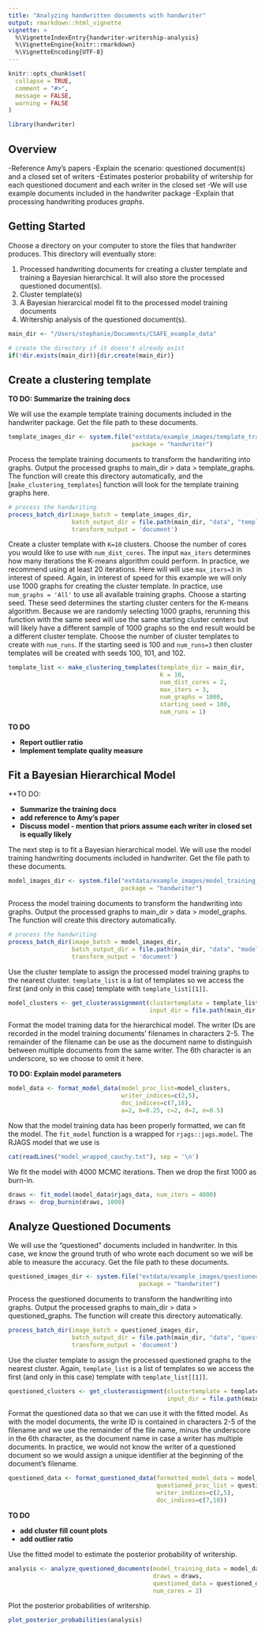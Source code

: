 ```yaml
---
title: "Analyzing handwritten documents with handwriter"
output: rmarkdown::html_vignette
vignette: >
  %\VignetteIndexEntry{handwriter-writership-analysis}
  %\VignetteEngine{knitr::rmarkdown}
  %\VignetteEncoding{UTF-8}
---
```


```r
knitr::opts_chunk$set(
  collapse = TRUE,
  comment = "#>",
  message = FALSE,
  warning = FALSE
)
```

```r
library(handwriter)
```

## Overview

-Reference Amy's papers 
-Explain the scenario: questioned document(s) and a closed set of writers
-Estimates posterior probability of writership for each questioned document and each writer in the closed set
-We will use example documents included in the handwriter package
-Explain that processing handwriting produces *graphs*.

## Getting Started
Choose a directory on your computer to store the files that handwriter produces. This directory will eventually store:

1. Processed handwriting documents for creating a cluster template and training a Bayesian hierarchical. It will also store the processed questioned document(s).
2. Cluster template(s)
3. A Bayesian hierarcical model fit to the processed model training documents
4. Writership analysis of the questioned document(s).

```r
main_dir <- "/Users/stephanie/Documents/CSAFE_example_data"

# create the directory if it doesn't already exist
if(!dir.exists(main_dir)){dir.create(main_dir)}
```

## Create a clustering template
**TO DO: Summarize the training docs**

We will use the example template training documents included in the handwriter package. Get the file path to these documents.
```r
template_images_dir <- system.file("extdata/example_images/template_training_images", 
                                   package = "handwriter")
```

Process the template training documents to transform the handwriting into graphs. Output the processed graphs to main_dir > data > template_graphs. The function will create this directory automatically, and the [`make_clustering_templates`] function will look for the template training graphs here. 
```r
# process the handwriting
process_batch_dir(image_batch = template_images_dir,
                  batch_output_dir = file.path(main_dir, "data", "template_graphs"),
                  transform_output = 'document')
```

Create a cluster template with `K=10` clusters. Choose the number of cores you would like to use with `num_dist_cores`. The input `max_iters` determines how many iterations the K-means algorithm could perform. In practice, we recommend using at least 20 iterations. Here will will use `max_iters=3` in interest of speed. Again, in interest of speed for this example we will only use 1000 graphs for creating the cluster template. In practice, use `num_graphs = 'All'` to use all available training graphs. Choose a starting seed. These seed determines the starting cluster centers for the K-means algorithm. Because we are randomly selecting 1000 graphs, rerunning this function with the same seed will use the same starting cluster centers but will likely have a different sample of 1000 graphs so the end result would be a different cluster template. Choose the number of cluster templates to create with `num_runs`. If the starting seed is 100 and `num_runs=3` then cluster templates will be created with seeds 100, 101, and 102. 
```r
template_list <- make_clustering_templates(template_dir = main_dir,
                                           K = 10,
                                           num_dist_cores = 2,
                                           max_iters = 3,
                                           num_graphs = 1000,
                                           starting_seed = 100,
                                           num_runs = 1)
```

**TO DO**

- **Report outlier ratio**
- **Implement template quality measure**

## Fit a Bayesian Hierarchical Model
**TO DO: 

- **Summarize the training docs**
- **add reference to Amy's paper**
- **Discuss model - mention that priors assume each writer in closed set is equally likely**

The next step is to fit a Bayesian hierarchical model. We will use the model training handwriting documents included in handwriter. Get the file path to these documents.
```r
model_images_dir <- system.file("extdata/example_images/model_training_images", 
                                package = "handwriter")
```

Process the model training documents to transform the handwriting into graphs. Output the processed graphs to main_dir > data > model_graphs. The function will create this directory automatically.
```r
# process the handwriting
process_batch_dir(image_batch = model_images_dir,
                  batch_output_dir = file.path(main_dir, "data", "model_graphs"),
                  transform_output = 'document')
```
  
Use the cluster template to assign the processed model training graphs to the nearest cluster. `template_list` is a list of templates so we access the first (and only in this case) template with `template_list[[1]]`.
```r
model_clusters <- get_clusterassignment(clustertemplate = template_list[[1]],
                                        input_dir = file.path(main_dir, "data", "model_graphs"))
```

Format the model training data for the hierarchical model. The writer IDs are recorded in the model training documents' filenames in characters 2-5. The remainder of the filename can be use as the document name to distinguish between multiple documents from the same writer. The 6th character is an underscore, so we choose to omit it here.

**TO DO: Explain model parameters**
```r
model_data <- format_model_data(model_proc_list=model_clusters, 
                                writer_indices=c(2,5), 
                                doc_indices=c(7,18), 
                                a=2, b=0.25, c=2, d=2, e=0.5)
```

Now that the model training data has been properly formatted, we can fit the model. The `fit_model` function 
is a wrapped for `rjags::jags.model`. The RJAGS model that we use is 
```r
cat(readLines("model_wrapped_cauchy.txt"), sep = '\n')
```

We fit the model with 4000 MCMC iterations. Then we drop the first 1000 as burn-in.
```r
draws <- fit_model(model_data$rjags_data, num_iters = 4000)
draws <- drop_burnin(draws, 1000)
```

## Analyze Questioned Documents
We will use the "questioned" documents included in handwriter. In this case, we know the ground truth of who wrote each document so we will be able to measure the accuracy. Get the file path to these documents.
```r
questioned_images_dir <- system.file("extdata/example_images/questioned_images", 
                                     package = "handwriter")
```

Process the questioned documents to transform the handwriting into graphs. Output the processed graphs to main_dir > data > questioned_graphs. The function will create this directory automatically.
```r
process_batch_dir(image_batch = questioned_images_dir,
                  batch_output_dir = file.path(main_dir, "data", "questioned_graphs"),
                  transform_output = 'document')
```

Use the cluster template to assign the processed questioned graphs to the nearest cluster. Again, `template_list` is a list of templates so we access the first (and only in this case) template with `template_list[[1]]`.
```r
questioned_clusters <- get_clusterassignment(clustertemplate = template_list[[1]], 
                                             input_dir = file.path(main_dir, "data", "questioned_graphs"))
```

Format the questioned data so that we can use it with the fitted model. As with the model documents, the write ID is contained in characters 2-5 of the filename and we use the remainder of the file name, minus the underscore in the 6th character, as the document name in case a writer has multiple documents. In practice, we would not know the writer of a questioned document so we would assign a unique identifier at the beginning of the document's filename.
```r
questioned_data <- format_questioned_data(formatted_model_data = model_data,
                                          questioned_proc_list = questioned_clusters,
                                          writer_indices=c(2,5), 
                                          doc_indices=c(7,18))
```

**TO DO**

- **add cluster fill count plots**
- **add outlier ratio**

Use the fitted model to estimate the posterior probability of writership.
```r
analysis <- analyze_questioned_documents(model_training_data = model_data, 
                                         draws = draws, 
                                         questioned_data = questioned_data, 
                                         num_cores = 2)
```

Plot the posterior probabilities of writership.
```r
plot_posterior_probabilities(analysis)
```

